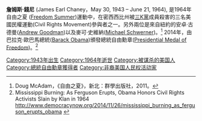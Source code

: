 {{Dead end|time=2016-12-16T14:25:21+00:00}}

'''詹姆斯‧錢尼''' (James Earl Chaney，May 30, 1943 – June 21, 1964), 是1964年自由之夏 ([https://en.wikipedia.org/wiki/Freedom_Summer Freedom Summer]{{Wayback|url=https://en.wikipedia.org/wiki/Freedom_Summer |date=20210509133058 }})運動中，在密西西比州被[[三K党|三K黨]]成員殺害的三名美國民權運動(Civil Rights Movement)參與者之一。另外兩位是來自紐約的安卓‧古德曼([https://en.wikipedia.org/wiki/Andrew_Goodman Andrew Goodman]{{Wayback|url=https://en.wikipedia.org/wiki/Andrew_Goodman |date=20161004182046 }})以及麥可‧史維納([https://en.wikipedia.org/wiki/Michael_Schwerner Michael Schwerner]{{Wayback|url=https://en.wikipedia.org/wiki/Michael_Schwerner |date=20210122051802 }})。<ref>Doug McAdam，《自由之夏》，新北：群學出版社，2011。</ref>
2014年，由巴拉克‧歐巴馬總統([https://en.wikipedia.org/wiki/Barack_Obama Barack Obama]{{Wayback|url=https://en.wikipedia.org/wiki/Barack_Obama |date=20161013160556 }})頒發總統自由勳章([https://en.wikipedia.org/wiki/Presidential_Medal_of_Freedom Presidential Medal of Freedom]{{Wayback|url=https://en.wikipedia.org/wiki/Presidential_Medal_of_Freedom |date=20161005131643 }})。<ref>Mississippi Burning: As Ferguson Erupts, Obama Honors Civil Rights Activists Slain by Klan in 1964 http://www.democracynow.org/2014/11/26/mississippi_burning_as_ferguson_erupts_obama {{Wayback|url=http://www.democracynow.org/2014/11/26/mississippi_burning_as_ferguson_erupts_obama |date=20161014040415 }}</ref>

[[Category:1943年出生|Category:1943年出生]]
[[Category:1964年逝世|Category:1964年逝世]]
[[Category:被谋杀的美国人|Category:被谋杀的美国人]]
[[Category:總統自由勳章獲得者|Category:總統自由勳章獲得者]]
[[Category:非裔美国人民权活动家|Category:非裔美国人民权活动家]]